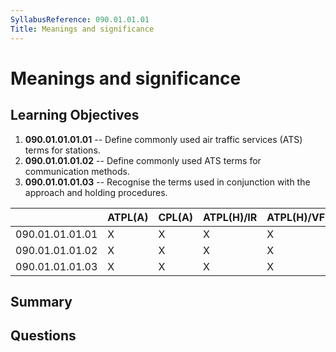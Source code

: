 ```yaml
---
SyllabusReference: 090.01.01.01
Title: Meanings and significance
---
```


# Meanings and significance

## Learning Objectives

1. **090.01.01.01.01** -- Define commonly used air traffic services (ATS) terms
   for stations.
2. **090.01.01.01.02** -- Define commonly used ATS terms for communication
   methods.
3. **090.01.01.01.03** -- Recognise the terms used in conjunction with the
   approach and holding procedures.

|                 | ATPL(A) | CPL(A) | ATPL(H)/IR | ATPL(H)/VFR | CPL(H) | IR  | CBIR(A) |
| --------------- | ------- | ------ | ---------- | ----------- | ------ | --- | ------- |
| 090.01.01.01.01 | X       | X      | X          | X           | X      | X   | X       |
| 090.01.01.01.02 | X       | X      | X          | X           | X      | X   | X       |
| 090.01.01.01.03 | X       | X      | X          | X           | X      | X   | X       |

## Summary

## Questions
